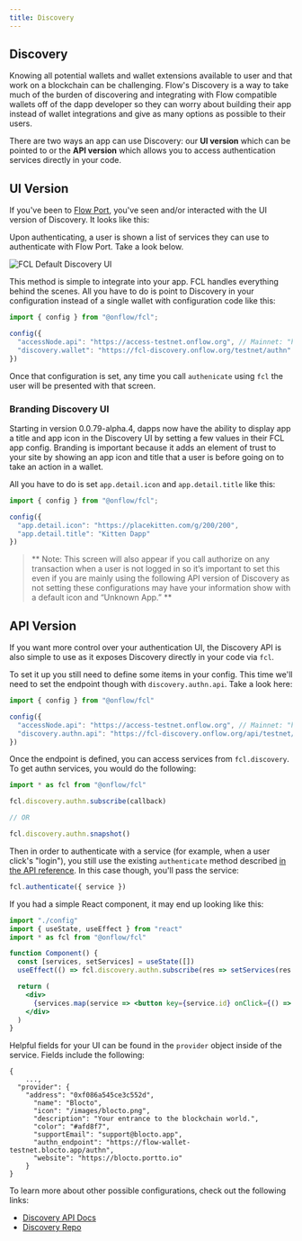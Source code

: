 ```yaml
---
title: Discovery
---
```


## Discovery

Knowing all potential wallets and wallet extensions available to user and that work on a blockchain can be challenging. Flow's Discovery is a way to take much of the burden of discovering and integrating with Flow compatible wallets off of the dapp developer so they can worry about building their app instead of wallet integrations and give as many options as possible to their users.

There are two ways an app can use Discovery: our **UI version** which can be pointed to or the **API version** which allows you to access authentication services directly in your code.

## UI Version

If you've been to [Flow Port](https://port.onflow.org/), you've seen and/or interacted with the UI version of Discovery. It looks like this:

Upon authenticating, a user is shown a list of services they can use to authenticate with Flow Port. Take a look below.

![FCL Default Discovery UI](docs/images/discovery-ui.jpg)

This method is simple to integrate into your app. FCL handles everything behind the scenes. All you have to do is point to Discovery in your configuration instead of a single wallet with configuration code like this:

```javascript
import { config } from "@onflow/fcl";

config({
  "accessNode.api": "https://access-testnet.onflow.org", // Mainnet: "https://access-mainnet-beta.onflow.org"
  "discovery.wallet": "https://fcl-discovery.onflow.org/testnet/authn" // Mainnet: "https://fcl-discovery.onflow.org/authn"
})
```

Once that configuration is set, any time you call `authenicate` using `fcl` the user will be presented with that screen.

### Branding Discovery UI

Starting in version 0.0.79-alpha.4, dapps now have the ability to display app a title and app icon in the Discovery UI by setting a few values in their FCL app config. Branding is important because it adds an element of trust to your site by showing an app icon and title that a user is before going on to take an action in a wallet.

All you have to do is set `app.detail.icon` and `app.detail.title` like this:

```javascript
import { config } from "@onflow/fcl";

config({
  "app.detail.icon": "https://placekitten.com/g/200/200",
  "app.detail.title": "Kitten Dapp"
})
```

> ** Note: This screen will also appear if you call authorize on any transaction when a user is not logged in so it’s important to set this even if you are mainly using the following API version of Discovery as not setting these configurations may have your information show with a default icon and “Unknown App.” **

## API Version

If you want more control over your authentication UI, the Discovery API is also simple to use as it exposes Discovery directly in your code via `fcl`.

To set it up you still need to define some items in your config. This time we'll need to set the endpoint though with `discovery.authn.api`. Take a look here:

```javascript
import { config } from "@onflow/fcl"

config({
  "accessNode.api": "https://access-testnet.onflow.org", // Mainnet: "https://access-mainnet-beta.onflow.org"
  "discovery.authn.api": "https://fcl-discovery.onflow.org/api/testnet/authn" // Mainnet: "https://fcl-discovery.onflow.org/api/authn"
})
```

Once the endpoint is defined, you can access services from `fcl.discovery`. To get authn services, you would do the following:

```javascript
import * as fcl from "@onflow/fcl"

fcl.discovery.authn.subscribe(callback)

// OR 

fcl.discovery.authn.snapshot()
```

Then in order to authenticate with a service (for example, when a user click's "login"), you still use the existing `authenticate` method described [in the API reference](https://docs.onflow.org/fcl/reference/api/#authenticate). In this case though, you'll pass the service:

```jsx
fcl.authenticate({ service })
```

If you had a simple React component, it may end up looking like this:

```jsx
import "./config"
import { useState, useEffect } from "react"
import * as fcl from "@onflow/fcl"

function Component() {
  const [services, setServices] = useState([])
  useEffect(() => fcl.discovery.authn.subscribe(res => setServices(res.results)), [])

  return (
    <div>
      {services.map(service => <button key={service.id} onClick={() => fcl.authenticate({ service })}>Login with {service.provider.name}</button>)}
    </div>
  )
}
```

Helpful fields for your UI can be found in the `provider` object inside of the service. Fields include the following:

```
{
	...,
  "provider": {
    "address": "0xf086a545ce3c552d",
      "name": "Blocto",
      "icon": "/images/blocto.png",
      "description": "Your entrance to the blockchain world.",
      "color": "#afd8f7",
      "supportEmail": "support@blocto.app",
      "authn_endpoint": "https://flow-wallet-testnet.blocto.app/authn",
      "website": "https://blocto.portto.io"
    }
}
```

To learn more about other possible configurations, check out the following links:
- [Discovery API Docs](https://docs.onflow.org/fcl/reference/api/#discovery)
- [Discovery Repo](https://github.com/onflow/fcl-discovery)